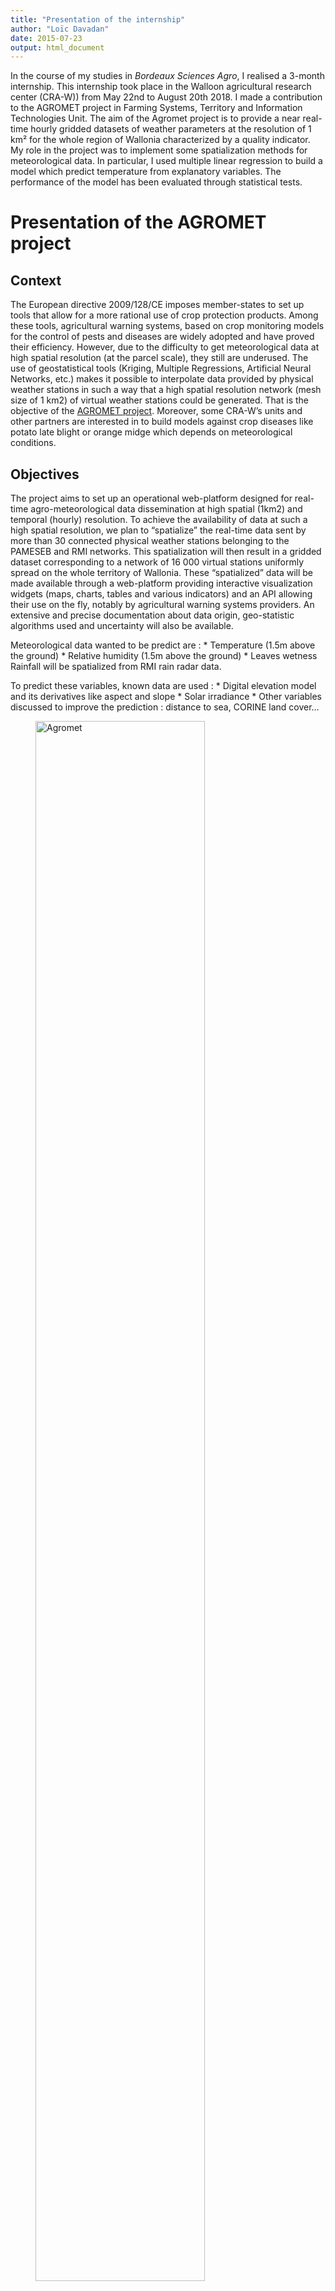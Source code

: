 ```yaml
---
title: "Presentation of the internship"
author: "Loïc Davadan"
date: 2015-07-23
output: html_document
---
```


In the course of my studies in _Bordeaux Sciences Agro_, I realised a 3-month internship. This internship took place in the Walloon agricultural research center (CRA-W)) from May 22nd to August 20th 2018. I made a contribution to the AGROMET project in Farming Systems, Territory and Information Technologies Unit.
The aim of the Agromet project is to provide a near real-time hourly gridded datasets of weather parameters at the resolution of 1 km² for the whole region of Wallonia characterized by a quality indicator.
My role in the project was to implement some spatialization methods for meteorological data. In particular, I used multiple linear regression to build a model which predict temperature from explanatory variables. The performance of the model has been evaluated through statistical tests.

# Presentation of the AGROMET project

## Context

The European directive 2009/128/CE imposes member-states to set up tools that allow for a more rational use of crop protection products. Among these tools, agricultural warning systems, based on crop monitoring models for the control of pests and diseases are widely adopted and have proved their efficiency. However, due to the difficulty to get meteorological data at high spatial resolution (at the parcel scale), they still are underused. The use of geostatistical tools (Kriging, Multiple Regressions, Artificial Neural Networks, etc.) makes it possible to interpolate data provided by physical weather stations in such a way that a high spatial resolution network (mesh size of 1 km2) of virtual weather stations could be generated. 
That is the objective of the [AGROMET project](http://www.cra.wallonie.be/fr/agromet). Moreover, some CRA-W's units and other partners are interested in to build models against crop diseases like potato late blight or orange midge which depends on meteorological conditions.

## Objectives

The project aims to set up an operational web-platform designed for real-time agro-meteorological data dissemination at high spatial (1km2) and temporal (hourly) resolution. To achieve the availability of data at such a high spatial resolution, we plan to "spatialize" the real-time data sent by more than 30 connected physical weather stations belonging to the PAMESEB and RMI networks. This spatialization will then result in a gridded dataset corresponding to a network of 16 000 virtual stations uniformly spread on the whole territory of Wallonia.
These "spatialized" data will be made available through a web-platform providing interactive visualization widgets (maps, charts, tables and various indicators) and an API allowing their use on the fly, notably by agricultural warning systems providers. An extensive and precise documentation about data origin, geo-statistic algorithms used and uncertainty will also be available.

Meteorological data wanted to be predict are : 
* Temperature (1.5m above the ground)
* Relative humidity (1.5m above the ground)
* Leaves wetness
Rainfall will be spatialized from RMI rain radar data.

To predict these variables, known data are used :
* Digital elevation model and its derivatives like aspect and slope
* Solar irradiance
* Other variables discussed to improve the prediction : distance to sea, CORINE land cover...

![Agromet](/post/internship_presentation_files/SchémaAgromet_1.jpg){width=80%}

## Objectives of the internship

My work was focused on the prediction of the temperature. I ran a benchmark experiment where different desired regression learning algorithms are applied to various regression tasks (i.e. datasets with different combinations of explanatory variables and the target weather parameter) with the aim to compare and rank the combinations of algorithm and used explanatory variables using a cross validation resampling strategy that provides the desired performance metrics. And then, I aggregated, by calculating the mean, all the hourly performance measures to choose the method that globally performs the best. For each desired hourly dataset, I applied the choosen method to build a model to make spatial predictions. The predictions and their uncertainty have been vizualized using maps. Finally, I had to make the predictions available on the platform together with its uncertainty indicator.

